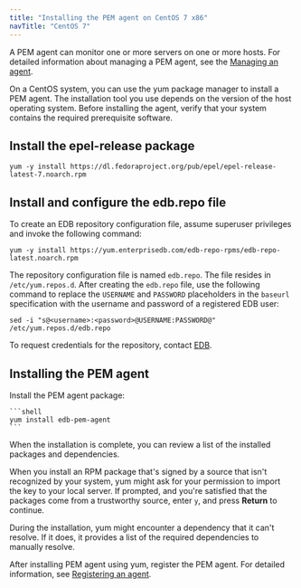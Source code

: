 ```yaml
---
title: "Installing the PEM agent on CentOS 7 x86"
navTitle: "CentOS 7"
---
```


A PEM agent can monitor one or more servers on one or more hosts. For detailed information about managing a PEM agent, see the [Managing an agent](../../../managing_pem_agent).

On a CentOS system, you can use the yum package manager to install a PEM agent. The installation tool you use depends on the version of the host operating system. Before installing the agent, verify that your system contains the required prerequisite software.

## Install the epel-release package

```shell
yum -y install https://dl.fedoraproject.org/pub/epel/epel-release-latest-7.noarch.rpm
```

## Install and configure the edb.repo file

To create an EDB repository configuration file, assume superuser privileges and invoke the following command:

```shell
yum -y install https://yum.enterprisedb.com/edb-repo-rpms/edb-repo-latest.noarch.rpm
```

The repository configuration file is named `edb.repo`. The file resides in `/etc/yum.repos.d`. After creating the `edb.repo` file, use the following command to replace the `USERNAME` and `PASSWORD` placeholders in the `baseurl` specification with the username and password of a registered EDB user:

```shell
sed -i "s@<username>:<password>@USERNAME:PASSWORD@" /etc/yum.repos.d/edb.repo
```

To request credentials for the repository, contact [EDB](https://www.enterprisedb.com/repository-access-request).

## Installing the PEM agent

Install the PEM agent package:

    ```shell
    yum install edb-pem-agent
    ```

When the installation is complete, you can review a list of the installed packages and dependencies.

When you install an RPM package that's signed by a source that isn't recognized by your system, yum might ask for your permission to import the key to your local server. If prompted, and you're satisfied that the packages come from a trustworthy source, enter `y`, and press **Return** to continue.

During the installation, yum might encounter a dependency that it can't resolve. If it does, it provides a list of the required dependencies to manually resolve.

After installing PEM agent using yum, register the PEM agent. For detailed information, see [Registering an agent](../../../registering_agent).

